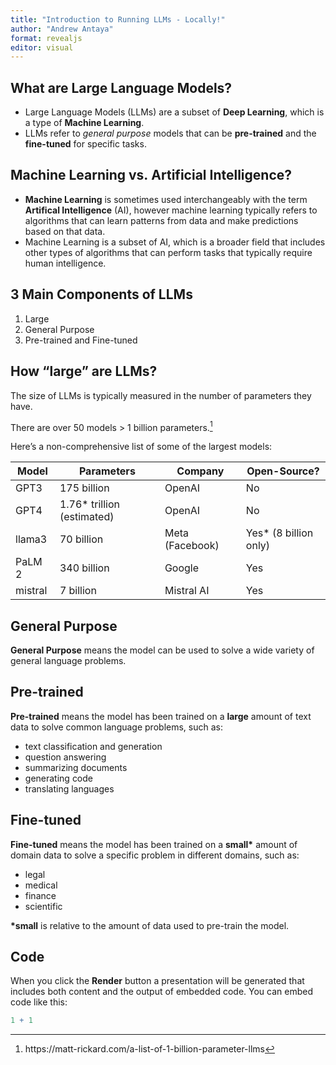 ```yaml
---
title: "Introduction to Running LLMs - Locally!"
author: "Andrew Antaya"
format: revealjs
editor: visual
---
```


## What are Large Language Models?

-   Large Language Models (LLMs) are a subset of **Deep Learning**, which is a
type of **Machine Learning**.
-   LLMs refer to _general purpose_ models that can be **pre-trained** and the
**fine-tuned** for specific tasks.

## Machine Learning vs. Artificial Intelligence?

-   **Machine Learning** is sometimes used interchangeably with the term
**Artifical Intelligence** (AI), however machine learning typically refers
to algorithms that can learn patterns from data and make predictions
based on that data. 
-   Machine Learning is a subset of AI, which is a
broader field that includes other types of algorithms that can perform
tasks that typically require human intelligence.

## 3 Main Components of LLMs

1. Large
2. General Purpose
3. Pre-trained and Fine-tuned

## How "large" are LLMs?

The size of LLMs is typically measured in the number of parameters they
have.

There are over 50 models > 1 billion parameters.^[https://matt-rickard.com/a-list-of-1-billion-parameter-llms]

Here's a non-comprehensive list of some of the largest models:

| Model | Parameters                  | Company | Open-Source? |
|-------|-----------------------------|---------|--------------|
| GPT3  | 175 billion                 | OpenAI  | No           |
| GPT4  | 1.76\* trillion (estimated) | OpenAI  | No           |
| llama3 | 70 billion | Meta (Facebook) | Yes* (8 billion only)|
| PaLM 2 | 340 billion | Google | Yes |
| mistral | 7 billion | Mistral AI | Yes |

## General Purpose

**General Purpose** means the model can be used to solve a wide variety of general language problems. 

## Pre-trained

**Pre-trained** means the model has been trained on a **large** amount
of text data to solve common language problems, such as:

-   text classification and generation
-   question answering
-   summarizing documents
-   generating code
-   translating languages

## Fine-tuned

**Fine-tuned** means the model has been trained on a **small\*** amount of domain data to solve a specific problem in different domains, such as:

-   legal
-   medical
-   finance
-   scientific

**\*small** is relative to the amount of data used to pre-train the model.

## Code

When you click the **Render** button a presentation will be generated
that includes both content and the output of embedded code. You can
embed code like this:

```r
1 + 1
```
